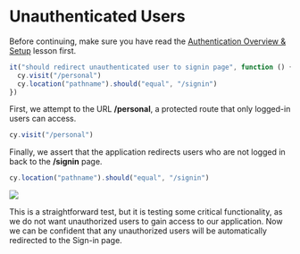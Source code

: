 # Unauthenticated Users

Before continuing, make sure you have read the [Authentication Overview & Setup](/real-world-examples/authentication-overview-and-setup) lesson first.

```js
it("should redirect unauthenticated user to signin page", function () {
  cy.visit("/personal")
  cy.location("pathname").should("equal", "/signin")
})
```

First, we attempt to <apiLink apiName="visit" displayName="cy.visit()" /> the URL **/personal**, a protected route that only logged-in users can access.

```js
cy.visit("/personal")
```

Finally, we assert that the application redirects users who are not logged in back to the **/signin** page.

```js
cy.location("pathname").should("equal", "/signin")
```

![](/images/real-world-examples/authentication/unauthenticated-users/Screen_Shot_2021-06-28_at_1.35.44_PM.png)

This is a straightforward test, but it is testing some critical functionality, as we do not want unauthorized users to gain access to our application. Now we can be confident that any unauthorized users will be automatically redirected to the Sign-in page.
